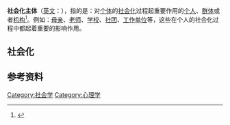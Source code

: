 {{merge to|社會化|discuss=Talk:社會化#请求与社会化主体合并|time=2013-05-30T01:00:37+00:00}}
{{社会学}}
'''社会化主体'''（[[英文|英文]]：{{lang|en|Agents of Socialization}}），指的是：对[[个体|个体]]的[[社会化|社会化]]过程起重要作用的[[个人|个人]]、[[群体|群体]]或者[[机构|机构]]<ref> {{cite book | last1 = Popenoe | first1 = David | authorlink1 = | last2 = 李 | first2 = 强 | title = Sociology（社会学） | chapter = 词汇表 | date = 2007--10-01 | year = 2007 | pages = 694-714 | accessdate = 2010-09-08 | isbn = 978-7-300-08078-9}}</ref>。例如：[[母亲|母亲]]、[[老师|老师]]、[[学校|学校]]、[[社团|社团]]、[[工作单位|工作单位]]等，这些在个人的社会化过程中都起着重要的影响作用。

==社会化==
{{main|社会化}}

==参考资料==
{{reflist}}

{{Psychi-and-psycho-stub}}
{{Sociology-stub}}

[[Category:社会学|Category:社会学]]
[[Category:心理学|Category:心理学]]